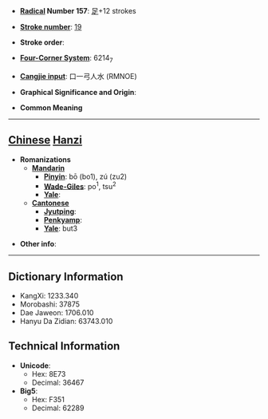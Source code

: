 * '''[[Wiktionary:Chinese radical index| Radical]] Number 157''': [[Wiktionary:Chinese radical index 足|足]]+12 strokes

* '''[[Wiktionary:Chinese total strokes index|Stroke number]]''': [[Wiktionary:Chinese total strokes index 19|19]]

* '''Stroke order''': 

* '''[[Wiktionary:Chinese four corner index|Four-Corner System]]''': 6214<sub>7</sub>

* '''[[Wiktionary:Chinese Cangjie index|Cangjie input]]''': 口一弓人水 (RMNOE)

* '''Graphical Significance and Origin''': 

* '''Common Meaning'''

----

== [[Chinese]] [[Hanzi]] ==

* '''Romanizations'''
** '''[[Mandarin]]'''
*** '''[[Pinyin]]''': bō (bo1), zú (zu2)
*** '''[[Wade-Giles]]''': po<sup>1</sup>, tsu<sup>2</sup>
*** '''[[Yale]]''': 
** '''[[Cantonese]]'''
*** '''[[Jyutping]]''':
*** '''[[Penkyamp]]''': 
*** '''[[Yale]]''': but3

* '''Other info''': 

----

== Dictionary Information ==

* KangXi: 1233.340
* Morobashi: 37875
* Dae Jaweon: 1706.010
* Hanyu Da Zidian: 63743.010

== Technical Information ==

* '''Unicode''':
** Hex: 8E73
** Decimal: 36467
* '''Big5''':
** Hex: F351
** Decimal: 62289